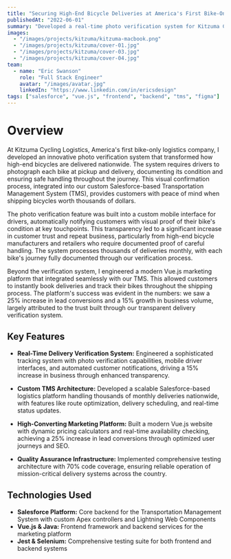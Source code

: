 ```yaml
---
title: "Securing High-End Bicycle Deliveries at America's First Bike-Only Logistics Company"
publishedAt: "2022-06-01"
summary: "Developed a real-time photo verification system for Kitzuma Cycling Logistics, ensuring safe delivery of thousands of high-end bicycles nationwide while driving significant business growth."
images:
  - "/images/projects/kitzuma/kitzuma-macbook.png"
  - "/images/projects/kitzuma/cover-01.jpg"
  - "/images/projects/kitzuma/cover-03.jpg"
  - "/images/projects/kitzuma/cover-04.jpg"
team:
  - name: "Eric Swanson"
    role: "Full Stack Engineer"
    avatar: "/images/avatar.jpg"
    linkedIn: "https://www.linkedin.com/in/ericsdesign"
tags: ["salesforce", "vue.js", "frontend", "backend", "tms", "figma"]
---
```


# Overview

At Kitzuma Cycling Logistics, America's first bike-only logistics company, I developed an innovative photo verification system that transformed how high-end bicycles are delivered nationwide. The system requires drivers to photograph each bike at pickup and delivery, documenting its condition and ensuring safe handling throughout the journey. This visual confirmation process, integrated into our custom Salesforce-based Transportation Management System (TMS), provides customers with peace of mind when shipping bicycles worth thousands of dollars.

The photo verification feature was built into a custom mobile interface for drivers, automatically notifying customers with visual proof of their bike's condition at key touchpoints. This transparency led to a significant increase in customer trust and repeat business, particularly from high-end bicycle manufacturers and retailers who require documented proof of careful handling. The system processes thousands of deliveries monthly, with each bike's journey fully documented through our verification process.

Beyond the verification system, I engineered a modern Vue.js marketing platform that integrated seamlessly with our TMS. This allowed customers to instantly book deliveries and track their bikes throughout the shipping process. The platform's success was evident in the numbers: we saw a 25% increase in lead conversions and a 15% growth in business volume, largely attributed to the trust built through our transparent delivery verification system.

## Key Features

- **Real-Time Delivery Verification System:** Engineered a sophisticated tracking system with photo verification capabilities, mobile driver interfaces, and automated customer notifications, driving a 15% increase in business through enhanced transparency.

- **Custom TMS Architecture:** Developed a scalable Salesforce-based logistics platform handling thousands of monthly deliveries nationwide, with features like route optimization, delivery scheduling, and real-time status updates.

- **High-Converting Marketing Platform:** Built a modern Vue.js website with dynamic pricing calculators and real-time availability checking, achieving a 25% increase in lead conversions through optimized user journeys and SEO.

- **Quality Assurance Infrastructure:** Implemented comprehensive testing architecture with 70% code coverage, ensuring reliable operation of mission-critical delivery systems across the country.

## Technologies Used

- **Salesforce Platform:** Core backend for the Transportation Management System with custom Apex controllers and Lightning Web Components
- **Vue.js & Java:** Frontend framework and backend services for the marketing platform
- **Jest & Selenium:** Comprehensive testing suite for both frontend and backend systems
